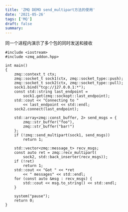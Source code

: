 ```yaml
---
title: 'ZMQ DEMO send_multipart方法的使用'
date: '2021-05-26'
tags: ['MQ']
draft: false
summary: 
---
```


同一个进程内演示了多个包的同时发送和接收

```
#include <iostream>
#include <zmq_addon.hpp>

int main()
{
    zmq::context_t ctx;
    zmq::socket_t sock1(ctx, zmq::socket_type::push);
    zmq::socket_t sock2(ctx, zmq::socket_type::pull);
    sock1.bind("tcp://127.0.0.1:*");
    const std::string last_endpoint =
        sock1.get(zmq::sockopt::last_endpoint);
    std::cout << "Connecting to "
        << last_endpoint << std::endl;
    sock2.connect(last_endpoint);

    std::array<zmq::const_buffer, 2> send_msgs = {
        zmq::str_buffer("foo"),
        zmq::str_buffer("bar!")
    };
    if (!zmq::send_multipart(sock1, send_msgs))
        return 1;

    std::vector<zmq::message_t> recv_msgs;
    const auto ret = zmq::recv_multipart(
        sock2, std::back_inserter(recv_msgs));
    if (!ret)
        return 1;
    std::cout << "Got " << *ret
        << " messages" << std::endl;
    for (const auto &msg : recv_msgs) {
        std::cout << msg.to_string() << std::endl;
    }

    system("pause");
    return 0;
}
```